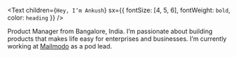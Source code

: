 <Text
  children={`Hey, I’m Ankush`}
  sx={{ fontSize: [4, 5, 6], fontWeight: `bold`, color: `heading` }}
/>

Product Manager from Bangalore, India.
I’m passionate about building products that makes life easy for enterprises and businesses. I’m currently working at [Mailmodo](https://www.mailmodo.com/) as a pod lead.